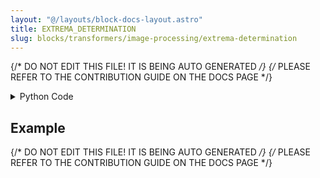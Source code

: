 ```yaml
---
layout: "@/layouts/block-docs-layout.astro"
title: EXTREMA_DETERMINATION
slug: blocks/transformers/image-processing/extrema-determination
---
```


{/* DO NOT EDIT THIS FILE! IT IS BEING AUTO GENERATED */}
{/* PLEASE REFER TO THE CONTRIBUTION GUIDE ON THE DOCS PAGE */}


<PythonDocsDisplay docstring={docstring} />

<details>
<summary>Python Code</summary>

```python
from itertools import combinations
from math import floor
from os import cpu_count
from typing import Literal, Optional, TypedDict
from warnings import catch_warnings, simplefilter

import numpy as np
import plotly.express as px
import plotly.graph_objects as go
import scipy.fft
import skimage.filters as filters
from flojoy import DCNpArrayType, Grayscale, Image, Matrix, Plotly, flojoy
from nodes.VISUALIZERS.template import plot_layout
from PIL import Image as PILImage
from scipy import spatial
from scipy.fft import _pocketfft
from scipy.ndimage import gaussian_filter, laplace, shift
from scipy.signal import fftconvolve
from skimage.draw import ellipse
from skimage.measure import label, regionprops
from skimage.morphology import binary_erosion, disk
from skimage.registration import phase_cross_correlation
from skimage.registration._masked_phase_cross_correlation import cross_correlate_masked


class EXTREMA_OUTPUT(TypedDict):
    fig: Plotly
    blobs: Grayscale


@flojoy(deps={"scikit-image": "0.21.0"}, node_type="VISUALIZERS")
def EXTREMA_DETERMINATION(
    default: Image | Grayscale | Matrix,
    image_mask: Optional[Grayscale | Matrix] = None,
    center: Optional[list[int]] = None,
    min_dist: float = 0.0,
    algorithm: Literal["persistence", "high_symmetry", "log"] = "log",
    prominence: float = 0.0,
    k: float = 1.41,
    sigma: float = 1.0,
    max_power: int = 9,
) -> EXTREMA_OUTPUT:
    """The EXTREMA_DETERMINATION node is used to determine the peak in an image.

    The ability to find local peaks will not depend on the extrema being
    exponentially separated from the neighboring values, or some other restrictive constraint.

    We implement three algorithms to find the local max. The first algorithm uses a masked phase
    cross correlation technique [1], while the second uses the persistence birth/death algorithms [2, 3].
    The original implementations of these libraries were utilized for the detection of elastic
    scattering peaks in diffraction data, found in the 'scikit-ued' library of Python [4].

    Note that the algorithm assumes that the extrema are symmetrically distributed around
    a center point. All extrema are determined relative to the center position.
    Also, for closely spaced points, noisy data, or data that has a very high dynamic range, the
    algorithm fails. Therefore, this approach is suited only for images with
    high degrees of symmetry and reasonable contrast.

    Therefore, we also use the second prominence algorithm, where a single
    value is applied locally to determine the relative 'peakiness' of a given pixel,
    inspecting only the neighbors around that given pixel. While computationally
    more intense for images with a resolution of >4K, it produces extremely accurate
    results for the correct value of prominence in potentially low-contrast images.
    By definition, it is a local pixel algorithm, and therefore does not perform any blob detection,
    unlike the high-symmetry algorithm which creates high contrast in
    the image with laplacian filtering, and identifies regions of this high contrast image.

    Note, however, that the persistence algorithm tends to find more points than what are actually there.
    For images with high frequency components (i.e. quickly varying values among the third nearest neighbours),
    the algorithm will tend to identify each as a 'peak', even though the local maxima is elsewhere. This
    therefore assumes that the image has been properly preprocessed with another image processing node to
    provide a sufficient low-frequency image such that the prominence of each pixel is well defined.

    To combat this limitation, we present the most robust of the algorithms that should work on images
    of low or high contrast, low or high frequency components, and of low or high dynamic range. It is
    computationally more expensive, as it involves repeated convolutions of the image, but it is
    the most reliable of the methods for a general image.

    This routine is known as the Laplacian of Gaussian algorithm [5].
    The key to this algorithm is to apply a filter specially chosen such that regions around peaks have high
    levels of contrast (essentially binarize the image around its peak so that near the peak, the
    image is one, and zero otherwise). To achieve such a filter, the Laplacian of a Gaussian is used:

    .. math:: \nabla^2 L \equiv L_{xx} + L_{yy}

    which yields the following filter (for a Gaussian of width sigma, centered at the origin):

    ..math :: LG = -\frac{1}{\pi\sigma^4}\big[1-\frac{x^2+y^2}{2\sigma^2}\big]e^{-\frac{x^2+y^2}{2\sigma^2}}

    The output of this filter will be a maximum where there is an edge from a peak, the maximum response
    of which is given for 1.41*'blob radius' around the peak.
    Applying this filter repeatedly with varying degrees of sigma, will continue to refine the edges around
    the peak until the image is essentially binarized around the peaks. Due to the repeated convolutions,
    this algorithm is generally expensive, but specific methods have been implemented using FFT to speed
    up these calculations.


    Parameters
    ----------

    default : Image | Grayscale | Matrix
        The input DataContainer that contains the image to be processed.
        Can either be RGBA, greyscale, or a matrix type.
        In the case of RGB(A), the image is flattened to grayscale for the peak detection.
    image_mask : Grayscale | Matrix
        This object provides a mask to apply to the peak finding routines.
        Peaks found by any algorithm inside this mask are ignored.
        Should be of a datatype that can be static cast to booleans.
        If none, it is assumed that the entire image is valid for peak detection.
    center : list[int]
        For the high symmetry algorithm, this provides the center of symmetry
        to pass to the cross correlation routines.
        If none is provided, an autocenter routine is run to attempt to find the center of symmetry.
    min_dist : float
        The minimum distance between peaks.
        If the L2 distance (in pixels) of any pair of peaks is less than min_dist,
        they are considered to be the same, and one is discarded.
        This parameter applies to all algorithms.
    algorithm : str
        The name of the algorithm to use.
    prominence : float
        In the prominence and Laplacian of Gaussian algorithms, this defines the threshold
        above or below which objects must pass in order to be considered a peak.
        Does not apply to the high_symmetry algorithm.
    k : float
        This specifies the scaling of Gaussian filters between successive applications
        of Gaussian filters of increasing sigma.
        Default is chosen for ideal spherically symmetric peaks.
        Can be tuned for more bizarre looking peak structures.
        Applies only to the Laplacian of Gaussian algorithm.
    sigma : float
        The baseline standard deviation of the Gaussian filters,
        only for the Laplacian of Gaussian algorithm.
    max_power : int
        Describes the upper limit of the degree of exponentiation for the successive
        application of filters, only in the Laplacian of Gaussian algorithm.

    Returns
    -------
    fig : Plotly
        The Plotly figure so that the image can be visualized with its found peaks.
    blobs : Grayscale
        A blob mask that returns the regions around the found peaks.
        It is only valid for the high_symmetry and log routines.
        As the persistence algorithm is by definition hyperlocal, it has no notion of blobs
        throughout the detection process, and as such returns a unity mask.

    References
    ----------
    [1] Liu, Lai Chung. Chemistry in Action: Making Molecular Movies with Ultrafast
    Electron Diffraction and Data Science, Chapter 2. Springer Nature, 2020.

    [2] Huber, S. (2021). Persistent Homology in Data Science. In: Haber, P.,
    Lampoltshammer, T., Mayr, M., Plankensteiner, K. (eds) Data Science - Analytics
    and Applications. Springer Vieweg, Wiesbaden.
    https://doi.org/10.1007/978-3-658-32182-6_13

    [3] Edelsbrunner, H. and John L Harer (2010). Computational Topology. In: American
    Mathematical Society.

    [4] L. P. René de Cotret, M. R. Otto, M. J. Stern. and B. J. Siwick.
    An open-source software ecosystem for the interactive exploration of
    ultrafast electron scattering data, Advanced Structural and Chemical
    Imaging 4:11 (2018)

    [5] https://en.wikipedia.org/wiki/Blob_detection#The_Laplacian_of_Gaussian
    """

    if isinstance(default, Image):
        r = default.r
        g = default.g
        b = default.b
        a = default.a

        if a is None:
            image = np.stack((r, g, b), axis=2)
        else:
            image = np.stack((r, g, b, a), axis=2)
        image = PILImage.fromarray(image)
        image = np.array(
            image.convert("L"), dtype=np.uint8
        )  # a greyscale image that can be processed
    elif isinstance(default, Grayscale) or isinstance(default, Matrix):
        image = np.array(default.m)  # explicit typing just to be extra safe

    # This now produces an (M, N) array that we can then process! The algorthims
    # have no specificity on input data type unlike the `REGION_PROPERTIES` node.
    if image_mask is None:
        mask = np.ones(image.shape)
    else:
        mask = image_mask.m
        if mask.shape != image.shape:
            raise IndexError("Provided mask is not the same shape as the input image.")
    blob_mask = np.zeros(image.shape, dtype=np.uint8)
    match algorithm:
        case "high_symmetry":
            if center is None:
                center = autocenter(im=image, mask=mask)
                # Then we need to autodetermine the center of the iamge
                # raise ValueError("For the crossed correlated mask algorithm, the center of the peaks \
                #                   in the image must be specified")
            im = np.array(image, copy=True, dtype=float)
            im -= im.min()

            with catch_warnings():
                simplefilter("ignore", category=RuntimeWarning)
                im /= gaussian_filter(input=im, sigma=min(image.shape) / 20, truncate=2)
            im = np.nan_to_num(im, copy=False)

            autocorr = np.abs(
                cross_correlate_masked(arr1=im, arr2=im, m1=mask, m2=mask, mode="same")
            )
            autocorr = shift(
                autocorr,
                shift=np.asarray(center) - np.array(im.shape) / 2,
                order=1,
                mode="nearest",
            )
            laplacian = -1 * laplace(autocorr)
            threshold = filters.threshold_triangle(laplacian)
            regions = (laplacian > threshold) * mask

            # To prevent noise from looking like actual peaks,
            # we erode labels using a small selection area
            regions = binary_erosion(regions, footprint=disk(2))

            labels = label(regions, return_num=False)
            props = regionprops(label_image=labels, intensity_image=im)
            candidates = [
                prop for prop in props if not np.any(np.isnan(prop.weighted_centroid))
            ]
            peaks = list()
            for prop in candidates:
                pos = np.asarray(prop.weighted_centroid)
                if any((np.linalg.norm(peak - pos) < min_dist) for peak in peaks):
                    continue
                else:
                    if prop.area_convex < 0.2 * np.prod(image.shape):
                        for coord in prop.coords:
                            blob_mask[coord[0], coord[1]] = 1
                    peaks.append(pos[::-1])
            peaks = np.array([peaks]).reshape(
                -1, 2
            )  # now gives us the final array of peaks
        case "persistence":  # we use the persistence algorithm
            g0 = Persistence(image).persistence
            birth_death = list()
            birth_death_indices = list()
            persistencies = list()
            candidates = list()
            bd_threshold = 0.0
            for i, homclass in enumerate(g0):
                p_birth, bl, pers, p_death = homclass
                persistencies.append(pers)
                if pers <= bd_threshold:
                    continue
                x, y = bl, bl - pers
                birth_death.append([x, y])
                birth_death_indices.append(i)
            for i, homclass in enumerate(g0):
                p_birth, bl, pers, p_death = homclass
                if pers <= prominence:
                    continue
                y, x = p_birth
                candidates.append([x, y])
            if min_dist > 0.0:
                combos = combinations(candidates, 2)
                points_to_remove = [
                    point2
                    for point1, point2 in combos
                    if np.linalg.norm(np.array(point1) - np.array(point2)) < min_dist
                ]
                candidates = [
                    point for point in candidates if point not in points_to_remove
                ]
            peaks = np.array(candidates).reshape(-1, 2)
            # remove peaks that are within the masked area
            if mask.sum() != mask.shape[0] * mask.shape[1]:
                peaks = np.array([p for p in candidates if mask[p[1], p[0]]]).reshape(
                    -1, 2
                )

        case "log":
            # This is the most expensive algorithm!!
            # Use only when dire!

            # Step 1: we need to define the lapacian of a gaussian for a given sigma
            def laplacian_of_gaussian(
                sigma: float,
            ):  # first define the laplacian of a gaussian filter
                # window size
                n = np.ceil(sigma * 6)
                y, x = np.ogrid[-n // 2 : n // 2 + 1, -n // 2 : n // 2 + 1]
                y_filter = np.exp(-(y**2 / (2.0 * sigma * sigma)))
                x_filter = np.exp(-(x**2 / (2.0 * sigma * sigma)))
                return (
                    (-(2 * sigma**2) + (x * x + y * y))
                    * (x_filter * y_filter)
                    * (1 / (2 * np.pi * sigma**4))
                )

            # Step 2: perform the convolution with the LOG filters for increasing powers of sigma
            log_images = np.zeros((max_power, *image.shape))  # to store responses
            with scipy.fft.set_backend(customFFTBackend):
                for i in range(max_power):
                    log_images[i, ...] = np.square(
                        fftconvolve(
                            image,
                            laplacian_of_gaussian(sigma * np.power(k, i)),
                            mode="same",
                        )
                    )  # squaring the response
            # Step 3: detect the blobs
            peaks_with_radius = list()
            (h, w) = image.shape
            for i in range(1, h):
                for j in range(1, w):
                    slice_img = log_images[:, i - 1 : i + 2, j - 1 : j + 2]
                    result = np.amax(slice_img)
                    # result_1 = np.amin(slice_img)
                    if result >= prominence:
                        z, x, y = np.unravel_index(slice_img.argmax(), slice_img.shape)
                        peaks_with_radius.append((i + x - 1, j + y - 1, k**z * sigma))
            candidates = np.array(list(set(peaks_with_radius)))
            if min_dist > 0.0:
                sigma = candidates[:, -1].max()
                distance = 2 * sigma * np.sqrt(candidates.shape[1] - 1)
                tree = spatial.cKDTree(candidates[:, :-1])
                pairs = np.array(list(tree.query_pairs(distance)))
                if len(pairs) == 0:
                    return candidates
                else:
                    for i, j in pairs:
                        blob1, blob2 = candidates[i], candidates[j]
                        if np.linalg.norm(blob1[:-1] - np.array(blob2[:-1])) < min_dist:
                            if blob1[-1] > blob2[-1]:
                                blob2[-1] = 0
                            else:
                                blob1[-1] = 0
                candidates = np.array([b for b in candidates if b[-1] > 0])
            # Step 4: This method needs to be robust under the situation of contrast issues
            # To get around this, we now pass these blobs to the standard blob detection
            # algorithms to get the centroid of each contour now that we've identified
            # regions of interest
            for blob in candidates:
                y, x, r = blob
                rr, cc = ellipse(x, y, r / 2, r / 2, shape=blob_mask.shape)
                blob_mask[rr, cc] = 1
            labels = label(blob_mask)
            rprops = regionprops(label_image=labels, intensity_image=blob_mask)
            peaks = list()
            for region in [
                prop for prop in rprops if not np.any(np.isnan(prop.weighted_centroid))
            ]:
                peaks.append(region.weighted_centroid)
            peaks = np.array(peaks).reshape(-1, 2)
    # Congratulations! We now have an (N,2) array of the peaks in the image;
    # let's visualize it!
    # Right now we have a greyscale image, let's create a version
    # that's black and white so we can render it. First, scale image to
    # range 0-255.

    rgb_image = np.zeros(
        (*image.shape, 3), dtype=np.uint8
    )  # only generated for plotting
    rgb_image[..., 0] = image * 255  # Red channel
    rgb_image[..., 1] = image * 255  # Green channel
    rgb_image[..., 2] = image * 255  # Blue channel

    layout = plot_layout(title=f"IMAGE with {peaks.shape[0]} objects")
    fig = px.imshow(img=rgb_image)
    fig.layout = layout
    marker_trace = go.Scatter(
        x=peaks[:, 0],
        y=peaks[:, 1],
        mode="markers",
        marker=dict(color="green", size=15),
        showlegend=False,
    )
    fig.add_trace(marker_trace)

    fig.update_xaxes(range=[image.shape[0], 0])
    fig.update_yaxes(range=[image.shape[1], 0])
    return EXTREMA_OUTPUT(fig=Plotly(fig=fig), blobs=Grayscale(img=blob_mask))


class UnionFind:

    """Union-find data structure.

    Each unionFind instance X maintains a family of disjoint sets of
    hashable objects, supporting the following two methods:

    - X[item] returns a name for the set containing the given item.
      Each set is named by an arbitrarily-chosen one of its members; as
      long as the set remains unchanged it will keep the same name. If
      the item is not yet part of a set in X, a new singleton set is
      created for it.

    - X.union(item1, item2, ...) merges the sets containing each item
      into a single larger set.  If any item is not yet part of a set
      in X, it is added to X as one of the members of the merged set.
    """

    def __init__(self):
        """Create a new empty union-find structure."""
        self.weights = {}
        self.parents = {}

    def add(self, object, weight):
        if object not in self.parents:
            self.parents[object] = object
            self.weights[object] = weight

    def __contains__(self, object):
        return object in self.parents

    def __getitem__(self, object):
        """Find and return the name of the set containing the object."""

        # check for previously unknown object
        if object not in self.parents:
            assert False
            self.parents[object] = object
            self.weights[object] = 1
            return object

        # find path of objects leading to the root
        path = [object]
        root = self.parents[object]
        while root != path[-1]:
            path.append(root)
            root = self.parents[root]

        # compress the path and return
        for ancestor in path:
            self.parents[ancestor] = root
        return root

    def __iter__(self):
        """Iterate through all items ever found or unioned by this structure."""
        return iter(self.parents)

    def union(self, *objects):
        """Find the sets containing the objects and merge them all."""
        roots = [self[x] for x in objects]
        heaviest = max([(self.weights[r], r) for r in roots])[1]
        for r in roots:
            if r != heaviest:
                self.parents[r] = heaviest


class Persistence:
    def __init__(self, im):
        self.image = im
        self.calculate()

    def calculate(self):
        h, w = self.image.shape

        # Get indices orderd by value from high to low
        indices = [(i, j) for i in range(h) for j in range(w)]
        indices.sort(key=lambda p: self.get(p), reverse=True)

        # Maintains the growing sets
        self.uf = UnionFind()

        self._groups0 = {}

        # Process pixels from high to low
        for i, p in enumerate(indices):
            v = self.get(p)
            ni = [self.uf[q] for q in self.iter_neighbors(p, w, h) if q in self.uf]
            nc = sorted([(self.get_comp_birth(q), q) for q in set(ni)], reverse=True)

            if i == 0:
                self._groups0[p] = (v, v, None)

            self.uf.add(p, -i)

            if len(nc) > 0:
                oldp = nc[0][1]
                self.uf.union(oldp, p)

                # Merge all others with oldp
                for bl, q in nc[1:]:
                    if self.uf[q] not in self._groups0:
                        # print(i, ": Merge", uf[q], "with", oldp, "via", p)
                        self._groups0[self.uf[q]] = (bl, bl - v, p)
                    self.uf.union(oldp, q)

        self._groups0 = [
            (k, self._groups0[k][0], self._groups0[k][1], self._groups0[k][2])
            for k in self._groups0
        ]
        self._groups0.sort(key=lambda g: g[2], reverse=True)
        self.persistence = self._groups0

    def get_comp_birth(self, p):
        return self.get(self.uf[p])

    def get(self, p):
        return self.image[p[0]][p[1]]

    def iter_neighbors(self, p, w, h):
        y, x = p

        # 8-neighborship
        neigh = [(y + j, x + i) for i in [-1, 0, 1] for j in [-1, 0, 1]]
        # 4-neighborship
        # neigh = [(y-1, x), (y+1, x), (y, x-1), (y, x+1)]

        for j, i in neigh:
            if j < 0 or j >= h:
                continue
            if i < 0 or i >= w:
                continue
            if j == y and i == x:
                continue
            yield j, i


class customFFTBackend:
    """
    Pocket fft is usually a lot faster for this type of registration.
    This class simply provides the implementation of the uarray protocol
    to the scipy context manager.
    """

    __ua_domain__ = "numpy.scipy.fft"

    @staticmethod
    def __ua_function__(method, args, kwargs):
        fn = getattr(_pocketfft, method.__name__, None)

        if fn is None:
            return NotImplemented
        workers = kwargs.pop("workers", cpu_count())
        return fn(*args, workers=workers, **kwargs)


def autocenter(im: DCNpArrayType, mask: Optional[DCNpArrayType] = None):
    im = np.array(im, copy=True, dtype=float)
    im -= im.min()
    if mask is None:
        mask = np.ones_like(im, dtype=bool)
        weights = im
    else:
        weights = im * mask.astype(im.dtype)
    rr, cc = np.indices(im.shape)
    r_ = int(np.average(rr, weights=weights))
    c_ = int(np.average(cc, weights=weights))
    # Determine the smallest center -> side distance, and crop around that
    # 1. Some images are not centered, and so there's a lot
    # of image area that cannot be used for registration.
    # 2. radial inversion becomes simple inversion of dimensions
    side_length = floor(min([r_, abs(r_ - im.shape[0]), c_, abs(c_ - im.shape[1])]))
    rs = slice(r_ - side_length, r_ + side_length)
    cs = slice(c_ - side_length, c_ + side_length)
    im = im[rs, cs]
    mask = mask[rs, cs]

    # Certain images display a gradient in the overall intensity
    # For this purpose, we normalize the intensity by some "background",
    # i.e. very blurred diffraction pattern
    with catch_warnings():
        simplefilter("ignore", category=RuntimeWarning)
        im /= gaussian_filter(input=im, sigma=min(im.shape) / 25, truncate=2)
    im = np.nan_to_num(im, copy=False)

    # The comparison between Friedel pairs from [1] is generalized to
    # any inversion symmetry.
    im_i = im[::-1, ::-1]
    mask_i = mask[::-1, ::-1]

    # masked normalized cross-correlation is extremely expensive
    # we therefore downsample large images for essentially identical result
    # but ~4x decrease in processing time
    downsampling = 1
    if min(im.shape) > 1024:
        downsampling = 2

    with scipy.fft.set_backend(customFFTBackend):
        shift, *_ = phase_cross_correlation(
            reference_image=im[::downsampling, ::downsampling],
            moving_image=im_i[::downsampling, ::downsampling],
            reference_mask=mask[::downsampling, ::downsampling],
            moving_mask=mask_i[::downsampling, ::downsampling],
            return_error="always",
        )
    # Because images were downsampled, the correction
    # factor to the rough center should be increased from the measured shift
    correction = shift * downsampling

    return np.array([r_, c_]) + correction / 2

```

[Find this Flojoy Block on GitHub](https://github.com/flojoy-ai/blocks/blob/main/blocks/TRANSFORMERS/IMAGE_PROCESSING/EXTREMA_DETERMINATION/EXTREMA_DETERMINATION.py)

</details>

## Example


<GetHelpWidget />


<AppDisplay app={app} blockName="EXTREMA_DETERMINATION" client:visible />


<Example />

{/* DO NOT EDIT THIS FILE! IT IS BEING AUTO GENERATED */}
{/* PLEASE REFER TO THE CONTRIBUTION GUIDE ON THE DOCS PAGE */}
